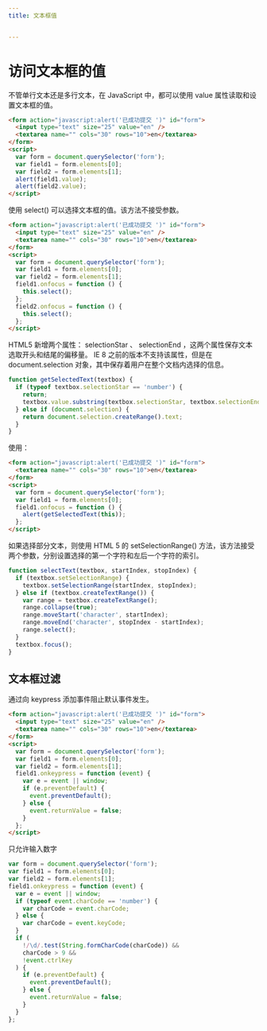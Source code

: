 ```yaml
---
title: 文本框值


---
```


# 访问文本框的值

不管单行文本还是多行文本，在 JavaScript 中，都可以使用 value 属性读取和设置文本框的值。

```html
<form action="javascript:alert('已成功提交 ')" id="form">
  <input type="text" size="25" value="en" />
  <textarea name="" cols="30" rows="10">en</textarea>
</form>
<script>
  var form = document.querySelector('form');
  var field1 = form.elements[0];
  var field2 = form.elements[1];
  alert(field1.value);
  alert(field2.value);
</script>
```

使用 select() 可以选择文本框的值。该方法不接受参数。

```html
<form action="javascript:alert('已成功提交 ')" id="form">
  <input type="text" size="25" value="en" />
  <textarea name="" cols="30" rows="10">en</textarea>
</form>
<script>
  var form = document.querySelector('form');
  var field1 = form.elements[0];
  var field2 = form.elements[1];
  field1.onfocus = function () {
    this.select();
  };
  field2.onfocus = function () {
    this.select();
  };
</script>
```

HTML5 新增两个属性： selectionStar 、 selectionEnd ，这两个属性保存文本选取开头和结尾的偏移量。 IE 8 之前的版本不支持该属性，但是在 document.selection 对象，其中保存着用户在整个文档内选择的信息。

```js
function getSelectedText(textbox) {
  if (typeof textbox.selectionStar == 'number') {
    return;
    textbox.value.substring(textbox.selectionStar, textbox.selectionEnd);
  } else if (document.selection) {
    return document.selection.createRange().text;
  }
}
```

使用：

```html
<form action="javascript:alert('已成功提交 ')" id="form">
  <textarea name="" cols="30" rows="10">en</textarea>
</form>
<script>
  var form = document.querySelector('form');
  var field1 = form.elements[0];
  field1.onfocus = function () {
    alert(getSelectedText(this));
  };
</script>
```

如果选择部分文本，则使用 HTML 5 的 setSelectionRange() 方法，该方法接受两个参数，分别设置选择的第一个字符和左后一个字符的索引。

```js
function selectText(textbox, startIndex, stopIndex) {
  if (textbox.setSelectionRange) {
    textbox.setSelectionRange(startIndex, stopIndex);
  } else if (textbox.createTextRange()) {
    var range = textbox.createTextRange();
    range.collapse(true);
    range.moveStart('character', startIndex);
    range.moveEnd('character', stopIndex - startIndex);
    range.select();
  }
  textbox.focus();
}
```

## 文本框过滤

通过向 keypress 添加事件阻止默认事件发生。

```html
<form action="javascript:alert('已成功提交 ')" id="form">
  <input type="text" size="25" value="en" />
  <textarea name="" cols="30" rows="10">en</textarea>
</form>
<script>
  var form = document.querySelector('form');
  var field1 = form.elements[0];
  var field2 = form.elements[1];
  field1.onkeypress = function (event) {
    var e = event || window;
    if (e.preventDefault) {
      event.preventDefault();
    } else {
      event.returnValue = false;
    }
  };
</script>
```

只允许输入数字

```js
var form = document.querySelector('form');
var field1 = form.elements[0];
var field2 = form.elements[1];
field1.onkeypress = function (event) {
  var e = event || window;
  if (typeof event.charCode == 'number') {
    var charCode = event.charCode;
  } else {
    var charCode = event.keyCode;
  }
  if (
    !/\d/.test(String.formCharCode(charCode)) &&
    charCode > 9 &&
    !event.ctrlKey
  ) {
    if (e.preventDefault) {
      event.preventDefault();
    } else {
      event.returnValue = false;
    }
  }
};
```

            